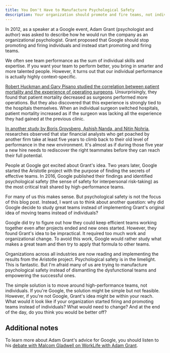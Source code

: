 ```yaml
---
title: You Don't Have to Manufacture Psychological Safety
description: Your organization should promote and fire teams, not individuals
---
```


In 2012, as a speaker at a Google event, Adam Grant (psychologist and author) was asked to describe how he would run the company as an organizational psychologist. Grant proposed that Google should stop promoting and firing individuals and instead start promoting and firing teams.

We often see team performance as the sum of individual skills and expertise. If you want your team to perform better, you bring in smarter and more talented people. However, it turns out that our individual performance is actually highly context-specific.

[Robert Huckman and Gary Pisano studied the correlation between patient mortality and the experience of operating surgeons](https://www.hbs.edu/faculty/Pages/item.aspx?num=19992). Unsurprisingly, they found that patient mortality decreased as surgeons performed more operations. But they also discovered that this experience is strongly tied to the hospitals themselves. When an individual surgeon switched hospitals, patient mortality increased as if the surgeon was lacking all the experience they had gained at the previous clinic.

[In another study by Boris Groysberg, Ashish Nanda, and Nitin Nohria](https://hbr.org/2004/05/the-risky-business-of-hiring-stars), researches observed that star financial analysts who get poached by another firm take at least five years to climb back to their old level of performance in the new environment. It's almost as if during those five year a new hire needs to rediscover the right teammates before they can reach their full potential.

People at Google got excited about Grant's idea. Two years later, Google started the Aristotle project with the purpose of finding the secrets of effective teams. In 2016, Google published their findings and identified psychological safety (the sense of safety for interpersonal risk-taking) as the most critical trait shared by high-performance teams.

For many of us this makes sense. But psychological safety is not the focus of this blog post. Instead, I want us to think about another question: why did Google decide to study great teams instead of implementing Grant's original idea of moving teams instead of individuals?

Google did try to figure out how they could keep efficient teams working together even after projects ended and new ones started. However, they found Grant's idea to be impractical. It required too much work and organizational change. To avoid this work, Google would rather study what makes a great team and then try to apply that formula to other teams.

Organizations across all industries are now reading and implementing the results from the Aristotle project. Psychological safety is in the limelight. This is fantastic. But I'm afraid many of us are trying to manufacture psychological safety instead of dismantling the dysfunctional teams and empowering the successful ones.

The simple solution is to move around high-performance teams, not individuals. If you're Google, the solution might be simple but not feasible. However, if you're not Google, Grant's idea might be within your reach. What would it look like if your organization started firing and promoting teams instead of individuals? What would need to change? And at the end of the day, do you think you would be better off?

## Additional notes

To learn more about Adam Grant's advice for Google, you should listen to his [debate with Malcom Gladwell on WorkLife with Adam Grant](https://www.ted.com/talks/worklife_with_adam_grant_a_debate_with_malcolm_gladwell).
